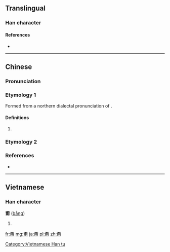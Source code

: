{{also|不用}}

==Translingual==

===Han character===
{{Han char|rn=101|rad=用|as=04|sn=9|four=10227|canj=MFBQ|ids=⿱不用}}

====References====
* {{Han ref|kx=0756.051|dkj=21713|dj=1166.060|hdz=10025.110|uh=752D}}

----

==Chinese==
{{zh-forms}}

===Pronunciation===
{{zh-pron
|m=béng
|c=bang2,bung2,bat1
|h=pfs=
|md=
|mn=bàng
|w=
|mc=y
|oc=y
|cat=adv
}}

===Etymology 1===
Formed from a northern dialectal pronunciation of {{zh-l|不用}}.

====Definitions====
{{zh-hanzi}}

# {{synonym of|不用|lang=zh}}

===Etymology 2===
{{zh-see|棄|v}}

===References===
* {{R:twedu|A02631}}

----

==Vietnamese==

===Han character===
'''甭''' ([[bằng]])

# {{defn|lang=vi}}

[[Category:Vietnamese Han tu]]

[[fr:甭]]
[[mg:甭]]
[[ja:甭]]
[[pl:甭]]
[[zh:甭]]